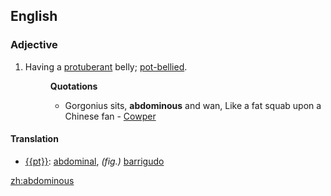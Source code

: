 ==English==
===Adjective===
#Having a [[protuberant]] belly; [[pot-bellied]].
#:'''Quotations'''
#:*Gorgonius sits, '''abdominous''' and wan, Like a fat squab upon a Chinese fan - [[Cowper]]
====Translation====
* [[{{pt}}]]: [[abdominal]], ''(fig.)'' [[barrigudo]]

[[zh:abdominous]]